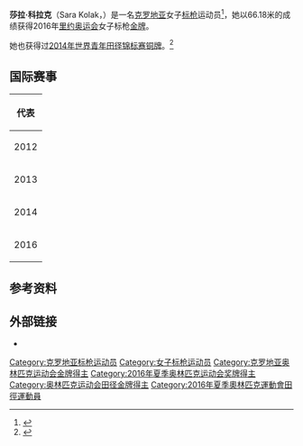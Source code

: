 {{Infobox sportsperson
| image          = Sara Kolak.jpg
| image_size     = 250px
| caption        = 2016年里约奥运会上
| nationality    = Croatian
| residence      =克罗地亚[[里耶卡|里耶卡]]
| birth_date     = {{birth date and age|1995|06|22}}
| birth_place    = 克罗地亚[[卢德布雷格|卢德布雷格]]
| height         =
| weight         = 
| country        = {{CRO}}
| sport          = 田径
| event          = 标枪
| pb             = 66.18 (2016, '''[[List_of_Croatian_records_in_athletics|NR]]''')
| turnedpro      = 
| coach          = Andrej Hajnšek
| module2        = 
| medaltemplates =
{{MedalOlympic}}
{{MedalGold|[[2016年奥运会|2016 里约]] | 标枪}}
{{MedalCompetition|[[欧洲田径锦标赛|欧洲田径锦标赛]]}}
{{MedalBronze|[[2016年欧洲田径锦标赛|2016 阿姆斯特丹]]|标枪}}
{{MedalCompetition|[[世界青年田径锦标赛|世界青年田径锦标赛]]}}
{{MedalBronze| [[2014年世界青年田径锦标赛|2014 尤金]]|标枪}}
{{MedalCompetition|[[欧洲青年田径锦标赛|欧洲青年田径锦标赛]]}}
{{MedalBronze| [[2013年欧洲青年田径锦标赛|2013 列蒂]]|标枪}}
}}

'''莎拉·科拉克'''（Sara Kolak，{{bd|1995年|6月22日||}}）是一名[[克罗地亚|克罗地亚]]女子[[标枪|标枪]]运动员<ref>{{Cite web |url=http://www.vecernji.hr/ostali-sportovi/sara-kolak-ispunila-normu-za-nastup-na-olimpijskim-igrama-1066022 |title=存档副本 |accessdate=2016-08-25 |archive-date=2016-09-19 |archive-url=https://web.archive.org/web/20160919165454/http://www.vecernji.hr/ostali-sportovi/sara-kolak-ispunila-normu-za-nastup-na-olimpijskim-igrama-1066022 |dead-url=no }}</ref>，她以66.18米的成绩获得2016年[[里约奥运会|里约奥运会]]女子标枪[[金牌|金牌]]。

她也获得过[[2014年世界青年田径锦标赛|2014年世界青年田径锦标赛]][[铜牌|铜牌]]。<ref>{{Cite web |url=http://www.all-athletics.com/node/349998 |title=存档副本 |accessdate=2016-08-25 |archive-date=2016-08-25 |archive-url=https://web.archive.org/web/20160825085131/http://www.all-athletics.com/node/349998 |dead-url=no }}</ref>

==国际赛事==
{| {{AchievementTable|Event=yes}}
|-
!colspan="6"|代表{{CRO}}
|-
|2012
|[[2012年世界青年田径锦标赛|2012年世界青年田径锦标赛]]
|[[巴塞罗那|巴塞罗那]]
|23rd (q)
|标枪
|48.15 m
|-
|2013
|[[2013年欧洲青年田径锦标赛|2013年欧洲青年田径锦标赛]]
|意大利[[列蒂|列蒂]]
|bgcolor=cc9966|3rd
|标枪
|57.79 m
|-
|rowspan=2|2014
|[[2014年世界青年田径锦标赛|2014年世界青年田径锦标赛]]
|[[尤金|尤金]]
|bgcolor=cc9966|3rd
|标枪
|55.74 m
|-
|[[2014年欧洲田径锦标赛|2014年欧洲田径锦标赛]]
|[[苏黎士|苏黎士]]
|21st (q)
|标枪
|52.51 m
|-
|rowspan=2|2016
|[[2016年欧洲田径锦标赛|2016年欧洲田径锦标赛]]
|[[阿姆斯特丹|阿姆斯特丹]]
|bgcolor=cc9966|3rd
|标枪
|63.50 m
|-
|[[2016年奥运会|2016年奥运会]]
|[[里约|里约]]
|bgcolor=gold|1st
|标枪
|66.18 m
|}

==参考资料==
{{Reflist}}

==外部链接==
*{{iaaf name|256101}}

{{奥林匹克运动会田径比赛女子标枪冠军}}
{{DEFAULTSORT:Kolak, Sara}}
[[Category:克罗地亚标枪运动员|Category:克罗地亚标枪运动员]]
[[Category:女子标枪运动员|Category:女子标枪运动员]]
[[Category:克罗地亚奥林匹克运动会金牌得主|Category:克罗地亚奥林匹克运动会金牌得主]]
[[Category:2016年夏季奥林匹克运动会奖牌得主|Category:2016年夏季奥林匹克运动会奖牌得主]]
[[Category:奥林匹克运动会田径金牌得主|Category:奥林匹克运动会田径金牌得主]]
[[Category:2016年夏季奧林匹克運動會田徑運動員|Category:2016年夏季奧林匹克運動會田徑運動員]]